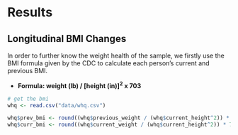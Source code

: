 # Results

## Longitudinal BMI Changes

In order to further know the weight health of the sample, we firstly use the BMI formula given by the CDC to calculate each person's current and previous BMI.

-   **Formula: weight (lb) / \[height (in)\]^2^ x 703**

```r
# get the bmi
whq <- read.csv("data/whq.csv")

whq$prev_bmi <- round((whq$previous_weight / (whq$current_height^2)) * 703, 2)
whq$curr_bmi <- round((whq$current_weight / (whq$current_height^2)) * 703, 2)
```
